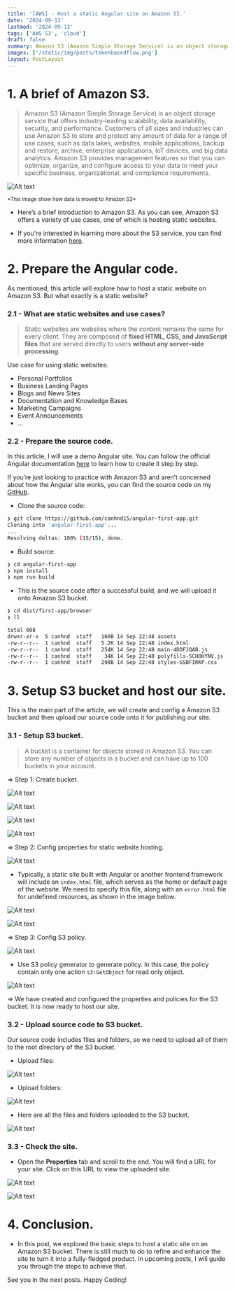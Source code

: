 ```yaml
---
title: '[AWS] - Host a static Angular site on Amazon S3.'
date: '2024-09-13'
lastmod: '2024-09-13'
tags: ['AWS S3', 'cloud']
draft: false
summary: Amazon S3 (Amazon Simple Storage Service) is an object storage service and most commonly used for storing and protecting any amount of data. We can use Amazon S3 for various type of purposes and in this post I will share with you guys basic steps to host a static Angular site on Amazon S3.
images: ['/static/img/posts/tokenbasedflow.png']
layout: PostLayout
---
```


<TOCInline toc={props.toc} asDisclosure toHeading={3} />

# 1. A brief of Amazon S3.

> Amazon S3 (Amazon Simple Storage Service) is an object storage service that offers industry-leading scalability, data availability, security, and performance. Customers of all sizes and industries can use Amazon S3 to store and protect any amount of data for a range of use cases, such as data lakes, websites, mobile applications, backup and restore, archive, enterprise applications, IoT devices, and big data analytics. Amazon S3 provides management features so that you can optimize, organize, and configure access to your data to meet your specific business, organizational, and compliance requirements.

<div style={{ textAlign: 'center' }}>
  <img
    src="/static/img/posts/awss3/image1.png"
    alt="Alt text"
    title="image"
    style={{ marginBottom: '4px' }}
  />
  <p style={{ marginTop: '0' }}>
    <small>*This image show how data is moved to Amazon S3*</small>
  </p>
</div>

- Here’s a brief introduction to Amazon S3. As you can see, Amazon S3 offers a variety of use cases, one of which is hosting static websites.

- If you're interested in learning more about the S3 service, you can find more information [here](https://docs.aws.amazon.com/s3/).

# 2. Prepare the Angular code.

As mentioned, this article will explore how to host a static website on Amazon S3. But what exactly is a static website?

### 2.1 - What are static websites and use cases?

> Static websites are websites where the content remains the same for every client. They are composed of **fixed HTML, CSS, and JavaScript files** that are served directly to users **without any server-side processing**.

Use case for using static websites:

- Personal Portfolios
- Business Landing Pages
- Blogs and News Sites
- Documentation and Knowledge Bases
- Marketing Campaigns
- Event Announcements
- ...

### 2.2 - Prepare the source code.

In this article, I will use a demo Angular site. You can follow the official Angular documentation [here](https://angular.dev/tutorials/first-app) to learn how to create it step by step.

If you’re just looking to practice with Amazon S3 and aren’t concerned about how the Angular site works, you can find the source code on my [GitHub](https://github.com/canhnd15/angular-first-app).

- Clone the source code:

```sh
❯ git clone https://github.com/canhnd15/angular-first-app.git
Cloning into 'angular-first-app'...
...
Resolving deltas: 100% (15/15), done.
```

- Build source:

```sh
❯ cd angular-first-app
❯ npm install
❯ npm run build
```

- This is the source code after a successful build, and we will upload it onto Amazon S3 bucket.

```sh
❯ cd dist/first-app/browser
❯ ll

total 608
drwxr-xr-x  5 canhnd  staff   160B 14 Sep 22:48 assets
-rw-r--r--  1 canhnd  staff   5.2K 14 Sep 22:48 index.html
-rw-r--r--  1 canhnd  staff   254K 14 Sep 22:48 main-4DDFJQAB.js
-rw-r--r--  1 canhnd  staff    34K 14 Sep 22:48 polyfills-SCHOHYNV.js
-rw-r--r--  1 canhnd  staff   298B 14 Sep 22:48 styles-GSBFIRKP.css
```

# 3. Setup S3 bucket and host our site.

This is the main part of the article, we will create and config a Amazon S3 bucket and then upload our source code onto it for publishing our site.

### 3.1 - Setup S3 bucket.

> A bucket is a container for objects stored in Amazon S3. You can store any number of objects in a bucket and can have up to 100 buckets in your account.

=> Step 1: Create bucket.

![Alt text](/static/img/posts/awss3/image2.png 'image')

![Alt text](/static/img/posts/awss3/image3.png 'image')

![Alt text](/static/img/posts/awss3/image4.png 'image')

![Alt text](/static/img/posts/awss3/image5.png 'image')

=> Step 2: Config properties for static website hosting.

![Alt text](/static/img/posts/awss3/image6.png 'image')

- Typically, a static site built with Angular or another frontend framework will include an `index.html` file, which serves as the home or default page of the website. We need to specify this file, along with an `error.html` file for undefined resources, as shown in the image below.

![Alt text](/static/img/posts/awss3/image7.png 'image')

![Alt text](/static/img/posts/awss3/image8.png 'image')

=> Step 3: Config S3 policy.

![Alt text](/static/img/posts/awss3/image9.png 'image')

- Use S3 policy generator to generate policy. In this case, the policy contain only one action `s3:GetObject` for read only object.

![Alt text](/static/img/posts/awss3/image10.png 'image')

=> We have created and configured the properties and policies for the S3 bucket. It is now ready to host our site.

### 3.2 - Upload source code to S3 bucket.

Our source code includes files and folders, so we need to upload all of them to the root directory of the S3 bucket.

- Upload files:

![Alt text](/static/img/posts/awss3/image11.png 'image')

- Upload folders:

![Alt text](/static/img/posts/awss3/image12.png 'image')

- Here are all the files and folders uploaded to the S3 bucket.

![Alt text](/static/img/posts/awss3/image13.png 'image')

### 3.3 - Check the site.

- Open the **Properties** tab and scroll to the end. You will find a URL for your site. Click on this URL to view the uploaded site.

![Alt text](/static/img/posts/awss3/image14.png 'image')

![Alt text](/static/img/posts/awss3/image15.png 'image')

# 4. Conclusion.

- In this post, we explored the basic steps to host a static site on an Amazon S3 bucket. There is still much to do to refine and enhance the site to turn it into a fully-fledged product. In upcoming posts, I will guide you through the steps to achieve that.

See you in the next posts. Happy Coding!
